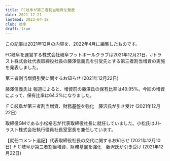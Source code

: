 ```yaml
---
title: FC岐阜が第三者割当増資を発表
date: 2021-12-21
lastmod: 2022-04-18
club: 岐阜
draft: true
---
```


<Alert severity="warning">
  この記事は2021年12月の内容を、2022年4月に編集したものです。
</Alert>

FC岐阜を運営する株式会社岐阜フットボールクラブは2021年12月21日、Jトラスト株式会社代表取締役社長の藤澤信義氏を引受先とする第三者割当増資の実施を発表しました。

<PanelLink to="https://www.fc-gifu.com/news_information/81459.html">
  第三者割当増資引受に関するお知らせ (2021年12月22日)
</PanelLink>

藤澤信義氏は
報道によると、増資前の藤澤氏の保有比率は49.95%。今回の増資によって、保有比率は64.2%になりました。

<PanelLink to="https://www.gifu-np.co.jp/articles/-/25386">
  ＦＣ岐阜が第三者割当増資、財務基盤を強化　藤沢氏が引き受け (2021年12月22日)
</PanelLink>

取締役GMである小松裕志が代表取締役社長に就任していました。小松氏はJトラスト株式会社執行役員社長室室長を兼任しています。

<PanelLink to="https://www.fc-gifu.com/news_information/80718.html">
  【就任コメント追記】代表取締役社長の交代に関するお知らせ (2021年12月10日)
</PanelLink>

<PanelLink to="https://www.gifu-np.co.jp/articles/-/25386">
  ＦＣ岐阜が第三者割当増資、財務基盤を強化　藤沢氏が引き受け (2021年12月22日)
</PanelLink>
